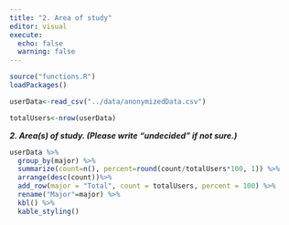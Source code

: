 ```yaml
---
title: "2. Area of study"
editor: visual
execute:
  echo: false
  warning: false
---
```



```r
source("functions.R")
loadPackages()
```


```r
userData<-read_csv("../data/anonymizedData.csv")
```

```r
totalUsers<-nrow(userData)

```



***2. Area(s) of study. (Please write "undecided" if not sure.)***


```r
userData %>% 
  group_by(major) %>%
  summarize(count=n(), percent=round(count/totalUsers*100, 1)) %>%
  arrange(desc(count))%>%
  add_row(major = "Total", count = totalUsers, percent = 100) %>%
  rename("Major"=major) %>%
  kbl() %>%
  kable_styling()
```